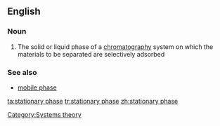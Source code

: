 ==English==

===Noun===
{{en-noun|sg=[[stationary]] [[phase]]}}

#{{chemistry}} The solid or liquid phase of a [[chromatography]] system on which the materials to be separated are selectively adsorbed

===See also===
*[[mobile phase]]

[[Category:Systems theory]]

[[ta:stationary phase]]
[[tr:stationary phase]]
[[zh:stationary phase]]